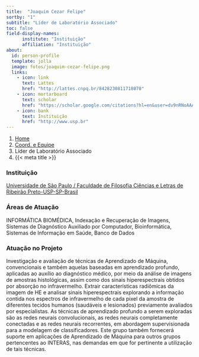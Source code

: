 ```yaml
---
title:  "Joaquim Cezar Felipe"
sortby: "1"
subtitle: "Líder de Laboratório Associado"
toc: false
field-display-names:
      institute: "Instituição"
      affiliation: "Instituição"
about:
  id: person-profile
  template: jolla
  image: fotos/joaquim-cezar-felipe.png
  links:
    - icon: link
      text: Lattes
      href: "http://lattes.cnpq.br/8428230811718070"
    - icon: mortarboard
      text: scholar
      href: "https://scholar.google.com/citations?hl=en&user=dv9nRNoAAAAJ"
    - icon: bank
      text: Instituição
      href: "http://www.usp.br"
---
```


```{=html}
<nav aria-label="breadcrumb">
  <ol class="breadcrumb">
    <li class="breadcrumb-item"><a href="../../index.html">Home</a></li>
    <li class="breadcrumb-item"><a href="../coord-equipe.html">Coord. e Equipe</a></li>
    <li class="breadcrumb-item active">Líder de Laboratório Associado</li>
    <li class="breadcrumb-item active" aria-current="page">{{< meta title >}}</li>
  </ol>
</nav>
```
:::{#person-profile}
:::

### Instituição

[Universidade de São Paulo / Faculdade de Filosofia Ciências e Letras de Ribeirão Preto-USP-SP-Brasil](http://www.usp.br)

### Áreas de Atuação

INFORMÁTICA BIOMÉDICA, Indexação e Recuperação de Imagens, Sistemas de Diagnóstico Auxiliado por Computador, Bioinformática, Sistemas de Informação em Saúde, Banco de Dados

### Atuação no Projeto

Investigação e avaliação de técnicas de Aprendizado de Máquina, convencionais e também aquelas baseadas em aprendizado profundo, aplicadas ao auxílio ao diagnóstico médico, por meio da análise de imagens de amostras histológicas, assim como dos sinais hiperespectrais obtidos por absorção no infravermelho. Extrair características radiômicas da imagem de HE e analisar sinais hiperespectrais explorando a informação contida nos espectros de infravermelho de cada pixel da amostra de diferentes tecidos humanos (saudáveis e lesionados) previamente avaliados por especialistas. As técnicas de aprendizado profundo a serem exploradas são as redes neurais convolucionais, as redes neurais completamente conectadas e as redes neurais recorrentes, em abordagem supervisionada para a modelagem de classificadores. Este grupo também fornecerá suporte em aplicações de Aprendizado de Máquina para outros grupos pertencentes ao INTERAS, nas demandas em que for pertinente a utilização de tais técnicas.
